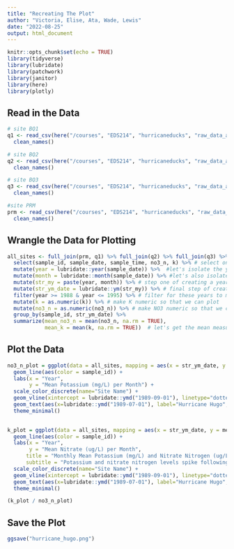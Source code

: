 ```yaml
---
title: "Recreating The Plot"
author: "Victoria, Elise, Ata, Wade, Lewis"
date: "2022-08-25"
output: html_document
---
```


```r
knitr::opts_chunk$set(echo = TRUE)
library(tidyverse)
library(lubridate)
library(patchwork)
library(janitor)
library(here)
library(plotly)
```

## Read in the Data

```r

# site BQ1
q1 <- read_csv(here("/courses", "EDS214", "hurricaneducks", "raw_data_all", "QuebradaCuenca1-Bisley.csv"), na = "-9999") %>%
  clean_names()

# site BQ2
q2 <- read_csv(here("/courses", "EDS214", "hurricaneducks", "raw_data_all", "QuebradaCuenca2-Bisley.csv"), na = "-9999") %>%
  clean_names()

# site BQ3
q3 <- read_csv(here("/courses", "EDS214", "hurricaneducks", "raw_data_all", "QuebradaCuenca3-Bisley.csv"), na = "-9999") %>%
  clean_names()

#site PRM
prm <- read_csv(here("/courses", "EDS214", "hurricaneducks", "raw_data_all", "RioMameyesPuenteRoto.csv"), na = "-9999") %>%
  clean_names()
```

## Wrangle the Data for Plotting

```r
all_sites <- full_join(prm, q1) %>% full_join(q2) %>% full_join(q3) %>% # full join the data for each site to keep all data for all sites
  select(sample_id, sample_date, sample_time, no3_n, k) %>% # select only the columns we need to make things more simple
  mutate(year = lubridate::year(sample_date)) %>%  #let's isolate the year for our graph since we will end up needing a "year month" column for graphing and need the year for filtering to match the plot timespan
  mutate(month = lubridate::month(sample_date)) %>% #let's also isolate the month since we will end up needing a "year month" column
  mutate(str_my = paste(year, month)) %>% # step one of creating a year_month column
  mutate(str_ym_date = lubridate::ym(str_my)) %>% # final step of creating a year month column
  filter(year >= 1988 & year <= 1995) %>% # filter for these years to match the plot
  mutate(k = as.numeric(k)) %>% # make K numeric so that we can plot
  mutate(no3_n = as.numeric(no3_n)) %>% # make NO3 numeric so that we can plot
  group_by(sample_id, str_ym_date) %>% 
  summarize(mean_no3_n = mean(no3_n, na.rm = TRUE),
            mean_k = mean(k, na.rm = TRUE))  # let's get the mean measurement values by year month for each site
```

## Plot the Data

```r

no3_n_plot = ggplot(data = all_sites, mapping = aes(x = str_ym_date, y = mean_no3_n)) +
  geom_line(aes(color = sample_id)) +
  labs(x = "Year",
       y = "Mean Potassium (mg/L) per Month") + 
  scale_color_discrete(name="Site Name") +
  geom_vline(xintercept = lubridate::ymd("1989-09-01"), linetype="dotted") + # add a dotted line when the hurricane was (days are all "01")
  geom_text(aes(x=lubridate::ymd("1989-07-01"), label="Hurricane Hugo", y=0), color="black", size = 3) +
  theme_minimal()
  

k_plot = ggplot(data = all_sites, mapping = aes(x = str_ym_date, y = mean_k)) +
  geom_line(aes(color = sample_id)) +
  labs(x = "Year",
       y = "Mean Nitrate (ug/L) per Month",
      title = "Monthly Mean Potassium (mg/L) and Nitrate Nitrogen (ug/L) Levels from 1998 to 1995",
      subtitle = "Potassium and nitrate nitrogen levels spike following the 1989 Hurricane Hugo") + 
  scale_color_discrete(name="Site Name") +
  geom_vline(xintercept = lubridate::ymd("1989-09-01"), linetype="dotted") +
  geom_text(aes(x=lubridate::ymd("1989-07-01"), label="Hurricane Hugo", y=0), color="black", size = 3) +
  theme_minimal()

(k_plot / no3_n_plot)
```

## Save the Plot

```r
ggsave("hurricane_hugo.png")
```
